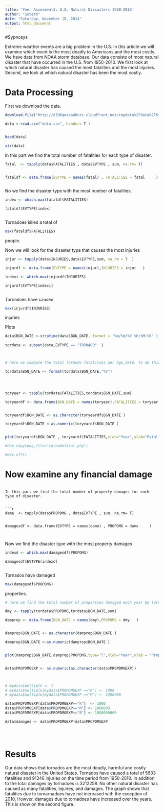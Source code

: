 ```yaml
---
title: 'Peer Assesment2: U.S. Natural Dissasters 1950-2010'
author: "Sotero"
date: "Saturday, November 15, 2014"
output: html_document
---
```


#Sypnosys

Extreme weather events are a big problem in the U.S. In this article we will examine which event is the most deadly to Americans and the most costly. We have data from NOAA storm database. Our data consists of most natural disaster that have occurred in the U.S. from 1950-2010.    We first look at which natural disaster has caused the most fatalities and the most injuries. Second, we look at which natural disaster has been the most costly. 


# Data Processing


First we download the data.

```r

download.file("http://d396qusza40orc.cloudfront.net/repdata%2Fdata%2FStormData.csv.bz2","C:/Users/Sotero/Documents/AWC Laptop/RR/Week 3/PeerAssesment2/RRpeerassesment2/data.csv" )

data <-read.csv("data.csv", header= T )


head(data)

str(data)


```

In this part we find the total number of fatalities for each type of disaster.


```r



fatal  <- tapply(data$FATALITIES , data$EVTYPE , sum, na.rm= T)


fataldf <- data.frame(EVTYPE = names(fatal) , FATALITIES = fatal     )



```

No we find the disaster type with the most number of fatalities. 

```r

index <- which.max(fataldf$FATALITIES)

fataldf$EVTYPE[index]



```
Tornadoes killed a total of

```r

max(fataldf$FATALITIES)


```
people.

Now we will look for the disaster type that causes the most injuries

```r


injur <- tapply(data$INJURIES,data$EVTYPE,sum, na.rm = T  )

injurdf <- data.frame(EVTYPE = names(injur),INJURIES = injur   )

indexi <- which.max(injurdf$INJURIES)

injurdf$EVTYPE[indexi]



```


Tornadoes have caused

```r

max(injurdf$INJURIES)


```
injuries

Plots

```r





data$BGN_DATE <-strptime(data$BGN_DATE, format = "%m/%d/%Y %H:%M:%S" )
  
tordata <- subset(data,EVTYPE == "TORNADO"  )



# here we compute the total tornado fatalities per bgn_date. To do this we extrat the year from the #bgn_date

tordata$BGN_DATE <- format(tordata$BGN_DATE,"%Y")




toryear <- tapply(tordata$FATALITIES,tordata$BGN_DATE,sum)  

toryeardf <- data.frame(BGN_DATE = names(toryear),FATALITIES = toryear   )


toryeardf$BGN_DATE <- as.character(toryeardf$BGN_DATE )

toryeardf$BGN_DATE <-as.numeric(toryeardf$BGN_DATE )


plot(toryeardf$BGN_DATE , toryeardf$FATALITIES,xlab="Year",ylab="Fatalities",type="l",main=  "Tornados")

#dev.copy(png,file="tornadofatal.png")

#dev.off()

```


# Now examine any financial damage


```

In this part we find the total number of property damages for each type of disaster.


```r


dame  <- tapply(data$PROPDMG , data$EVTYPE , sum, na.rm= T)


damagesdf <- data.frame(EVTYPE = names(dame) , PROPDMG = dame     )



```

Now we find the disaster type with the most property damages

```r

indexd <- which.max(damagesdf$PROPDMG)

damagesdf$EVTYPE[indexd]



```
Tornados have damaged

```r

max(damagesdf$PROPDMG)


```
properties.


```r

# here we find the total number of properties damaged each year by tornados

dmy <- tapply(tordata$PROPDMG,tordata$BGN_DATE,sum)  

damprop <- data.frame(BGN_DATE = names(dmy),PROPDMG = dmy   )


damprop$BGN_DATE <- as.character(damprop$BGN_DATE )

damprop$BGN_DATE <-as.numeric(damprop$BGN_DATE )


plot(damprop$BGN_DATE,damprop$PROPDMG,type="l",xlab="Year",ylab = "Property Damage", main= "Tornado"  )



```


```r

data$PROPDMGEXP <- as.numeric(as.character(data$PROPDMGEXP))



# mydata$multiple <- 1
# mydata$multiple[mydata$PROPDMGEXP =="K"] <- 1000
# mydata$multiple[mydata$PROPDMGEXP =="M"] <- 1000000

data$PROPDMGEXP[data$PROPDMGEXP=="K"]  <- 1000
data$PROPDMGEXP[data$PROPDMGEXP=="M"] <- 1000000
data$PROPDMGEXP[data$PROPDMGEXP=="B"] <- 1000000000

data$damages <- data$PROPDMGEXP*data$PROPDMGEXP





```


# Results

Our data shows that tornados are the most deadly, harmful and costly natural disaster in the United States.  Tornados have caused a total of 5633 fatalities and 91346 injuries on the time period from 1950-2010.  In addition to the total damages by tornadoes is 3212258. No other natural disaster has caused as many fatalities, injuries, and damages. The graph shows that fatalities due to tornarnadoes have not increased with the exception of 2010. Howver, damages due to tornadoes have increased over the years. This is show on the second figure.




